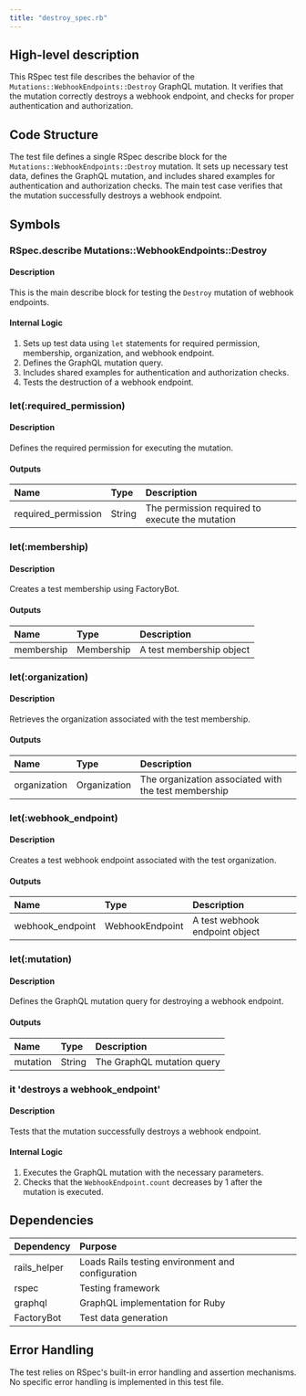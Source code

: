 ```yaml
---
title: "destroy_spec.rb"
---
```


## High-level description
This RSpec test file describes the behavior of the `Mutations::WebhookEndpoints::Destroy` GraphQL mutation. It verifies that the mutation correctly destroys a webhook endpoint, and checks for proper authentication and authorization.

## Code Structure
The test file defines a single RSpec describe block for the `Mutations::WebhookEndpoints::Destroy` mutation. It sets up necessary test data, defines the GraphQL mutation, and includes shared examples for authentication and authorization checks. The main test case verifies that the mutation successfully destroys a webhook endpoint.

## Symbols

### RSpec.describe Mutations::WebhookEndpoints::Destroy
#### Description
This is the main describe block for testing the `Destroy` mutation of webhook endpoints.

#### Internal Logic
1. Sets up test data using `let` statements for required permission, membership, organization, and webhook endpoint.
2. Defines the GraphQL mutation query.
3. Includes shared examples for authentication and authorization checks.
4. Tests the destruction of a webhook endpoint.

### let(:required_permission)
#### Description
Defines the required permission for executing the mutation.

#### Outputs
| Name | Type | Description |
|:-----|:-----|:------------|
| required_permission | String | The permission required to execute the mutation |

### let(:membership)
#### Description
Creates a test membership using FactoryBot.

#### Outputs
| Name | Type | Description |
|:-----|:-----|:------------|
| membership | Membership | A test membership object |

### let(:organization)
#### Description
Retrieves the organization associated with the test membership.

#### Outputs
| Name | Type | Description |
|:-----|:-----|:------------|
| organization | Organization | The organization associated with the test membership |

### let(:webhook_endpoint)
#### Description
Creates a test webhook endpoint associated with the test organization.

#### Outputs
| Name | Type | Description |
|:-----|:-----|:------------|
| webhook_endpoint | WebhookEndpoint | A test webhook endpoint object |

### let(:mutation)
#### Description
Defines the GraphQL mutation query for destroying a webhook endpoint.

#### Outputs
| Name | Type | Description |
|:-----|:-----|:------------|
| mutation | String | The GraphQL mutation query |

### it 'destroys a webhook_endpoint'
#### Description
Tests that the mutation successfully destroys a webhook endpoint.

#### Internal Logic
1. Executes the GraphQL mutation with the necessary parameters.
2. Checks that the `WebhookEndpoint.count` decreases by 1 after the mutation is executed.

## Dependencies
| Dependency | Purpose |
|:-----------|:--------|
| rails_helper | Loads Rails testing environment and configuration |
| rspec | Testing framework |
| graphql | GraphQL implementation for Ruby |
| FactoryBot | Test data generation |

## Error Handling
The test relies on RSpec's built-in error handling and assertion mechanisms. No specific error handling is implemented in this test file.